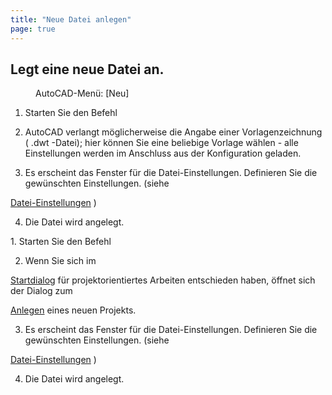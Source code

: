 ```yaml
---
title: "Neue Datei anlegen"
page: true
---
```

## Legt eine neue Datei an.
<GeoDesigner> <Menu>AutoCAD-Menü: [Neu] </Menu> 


1. Starten Sie den Befehl


2. <Placeholder>AutoCAD</Placeholder> verlangt m&#246;glicherweise die Angabe einer Vorlagenzeichnung ( <Italic> .dwt </Italic> -Datei); hier k&#246;nnen Sie eine beliebige Vorlage w&#228;hlen - alle Einstellungen werden im Anschluss aus der Konfiguration geladen.


3. Es erscheint das Fenster f&#252;r die Datei-Einstellungen. Definieren Sie die gew&#252;nschten Einstellungen. (siehe 

[Datei-Einstellungen](../datei/datei-einstellungen)
)


4. Die Datei wird angelegt.





</GeoDesigner>
<GeoMapper>
1. Starten Sie den Befehl


2. Wenn Sie sich im 

[Startdialog](../programmstart/startdialog)
 f&#252;r projektorientiertes Arbeiten entschieden haben, &#246;ffnet sich der Dialog zum 

[Anlegen](../programmstart/neues_projekt)
 eines neuen Projekts.


3. Es erscheint das Fenster f&#252;r die Datei-Einstellungen. Definieren Sie die gew&#252;nschten Einstellungen. (siehe 

[ Datei-Einstellungen](../datei/datei-einstellungen)
)


4. Die Datei wird angelegt.





</GeoMapper>
